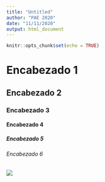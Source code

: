 ---
title: "Untitled"
author: "PAE 2020"
date: "11/11/2020"
output: html_document
---

```{r setup, include=FALSE}
knitr::opts_chunk$set(echo = TRUE)
```

# Encabezado 1 
## Encabezado 2 
### Encabezado 3 
#### Encabezado 4 
##### Encabezado 5 
###### Encabezado 6 

![](TANDIL.png) 
